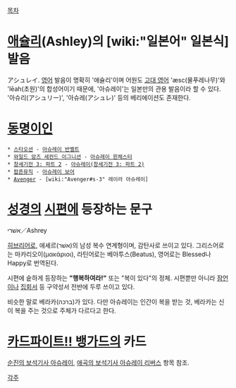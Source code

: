[[목차]]

= [[애슐리]](Ashley)의 [wiki:"일본어" 일본식] 발음 =
アシュレイ. [[영어]] 발음이 명확히 '애슐리'이며 어원도 [[고대 영어]] 'æsc(물푸레나무)'와 'lēah(초원)'의 합성어이기 때문에, '아슈레이'는 일본만의 관용 발음이라 할 수 있다. '아슈리(アシュリー)', '아슈레(アシュレ)' 등의 베리에이션도 존재한다.

= [[동명이인]] =
 * [[스타오션]] - [[아슈레이 반벨트]]
 * [[와일드 암즈 세컨드 이그니션]] - [[아슈레이 윈체스터]]
 * [[창세기전 3: 파트 2]] - [[아슈레이(창세기전 3: 파트 2)]]
 * [[팝픈뮤직]] - [[아슈레이 보어]]
 * [[Avenger]] - [wiki:"Avenger#s-3" 레이라 아슈레이]

= [[성경]]의 [[시편]]에 등장하는 문구 =
אשׁרי／Ashrey

[[히브리어]]로, 에셰르(אשׁר)의 남성 복수 연계형이며, 감탄사로 쓰이고 있다. 그리스어로는 마카리오이(μακάριοι), 라틴어로는 베아투스(Beatus), 영어로는 Blessed나 Happy로 번역된다.

시편에 숱하게 등장하는 '''"행복하여라!"''' 또는 "복이 있다"의 정체. 시편뿐만 아니라 [[잠언]]이나 [[집회서]] 등 구약성서 전반에 두루 쓰이고 있다.

비슷한 말로 베라카(ברכה)가 있다. 다만 아슈레이는 인간이 복을 받는 것, 베라카는 신이 복을 주는 것으로 주체가 다르다고 한다.

= [[카드파이트!! 뱅가드]]의 카드 =
[[순진의 보석기사 아슈레이]], [[애곡의 보석기사 아슈레이 리버스]] 항목 참조.

[[각주]]
